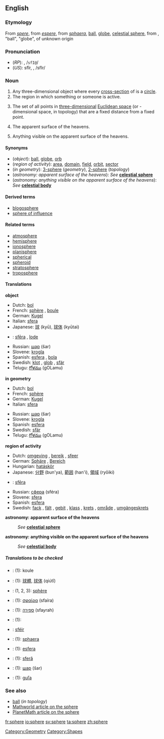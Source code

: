 {{See|sphère}}
==English==
===Etymology===
From {{ME.}} ''[[spere]]'', from {{OF.}} ''[[espere]]'', from {{L.}} ''[[sphaera]]'', [[ball]], [[globe]], [[celestial sphere]], from {{Gr.}} {{IPAchar|[[σφαῖρα]]}}, "ball", "globe", of unknown origin

===Pronunciation===
*(''RP''): {{IPAchar|/sfɪə/}}, /<tt>sfI@</tt>/
*(''US''): sfîr, {{IPAchar|/sfɪr/}}, /sfIr/

===Noun===
{{wikipedia}}
{{en-noun-reg}}

#Any three-dimensional object where every [[cross-section]] of is a [[circle]].
#The region in which something or someone is active.
#{{geometry}} The set of all points in [[three-dimensional]] [[Euclidean space]] (or {{n}}-dimensional space, in topology) that are a fixed distance from a fixed point.
#{{astronomy}} The apparent surface of the heavens.
#{{astronomy}} Anything visible on the apparent surface of the heavens.

====Synonyms====
*(''object''): [[ball]], [[globe]], [[orb]]
*(''region of activity''): [[area]], [[domain]], [[field]], [[orbit]], [[sector]]
*(''in geometry''): [[3-sphere]] (''geometry''), [[2-sphere]] (''topology'')
*(''astronomy: apparent surface of the heavens''): ''See'' '''[[celestial sphere]]'''
*(''astronomy: anything visible on the apparent surface of the heavens''): ''See'' '''[[celestial body]]'''

====Derived terms====
*[[blogosphere]]
*[[sphere of influence]]

====Related terms====
*[[atmosphere]]
*[[hemisphere]]
*[[ionosphere]]
*[[planisphere]]
*[[spherical]]
*[[spheroid]]
*[[stratosphere]]
*[[troposphere]]<!--add more like this, please-->

====Translations====

'''object'''
{{top}}
*Dutch: [[bol]] {{m}}
*French: [[sphère]] {{f}}, [[boule]] {{f}}
*German: [[Kugel]]
*Italian: [[sfera]] {{f}}
*Japanese: [[球]] (kyū), [[球体]] (kyūtai)
{{mid}}
*{{lv}}: [[sfēra]] {{f}}, [[lode]] {{f}}
*Russian: [[шар]] (šar) {{m}}
*Slovene: [[krogla]] {{f}}
*Spanish: [[esfera]] {{f}}, [[bola]] {{f}}
*Swedish: [[klot]] {{c}}, [[glob]] {{c}}, [[sfär]] {{c}}
*Telugu: [[గోళము]] (gOLamu)
{{bottom}}

'''in geometry'''
{{top}}
*Dutch: [[bol]] {{m}}
*French: [[sphère]] {{f}}
*German: [[Kugel]] {{f}}
*Italian: [[sfera]] {{f}}
{{mid}}
*Russian: [[шар]] (šar) {{m}}
*Slovene: [[krogla]] {{f}}
*Spanish: [[esfera]] {{f}}
*Swedish: [[sfär]] {{c}}
*Telugu: [[గోళము]] (gOLamu)
{{bottom}}

'''region of activity'''
{{top}}
*Dutch: [[omgeving]] {{m}}, [[bereik]] {{n}}, [[sfeer]] {{m}}
*German: [[Sphäre]] {{f}}, [[Bereich]] {{m}}
*Hungarian: [[hatáskör]]
*Japanese: [[分野]] (bun'ya), [[範囲]] (han'i), [[領域]] (ryōiki)
*{{lv}}: [[sfēra]] {{f}}
{{mid}}
*Russian: [[сфера]] (sféra) {{f}}
*Slovene: [[sfera]] {{f}}
*Spanish: [[esfera]] {{f}}
*Swedish: [[fack]] {{n}}, [[fält]] {{n}}, [[gebit]] {{n}}, [[klass]] {{c}}, [[krets]] {{c}}, [[område]] {{n}}, [[umgängeskrets]] {{c}}
{{bottom}}

'''astronomy: apparent surface of the heavens'''
:''See'' '''[[celestial sphere]]'''

'''astronomy: anything visible on the apparent surface of the heavens'''
:''See'' '''[[celestial body]]'''

=====Translations to be checked=====
<!--Remove this section once all of the translations below have been moved into the tables above.-->
{{checktrans}}
*{{ttbc|Czech}}: (1): koule  {{f}}
*{{ttbc|Chinese}}: (1): [[球體]], [[球体]] (qiútǐ)
*{{ttbc|French}}: (1, 2, 3): [[sphère]] {{f}}
*{{ttbc|Greek}}: (1): [[σφαίρα]] (sfaíra) {{f}}
*{{ttbc|Hebrew}}: (1): [[ספירה]] (sfayrah) {{f}}
*{{ttbc|Hungarian}}: (1): [[]]
*{{ttbc|Irish}}: [[sféir]]
*{{ttbc|Latin}}: (1): [[sphaera]] {{f}}
*{{ttbc|Portuguese}}: (1): [[esfera]] {{f}}
*{{ttbc|Romanian}}: (1): [[sferă]] {{f}}
*{{ttbc|Russian}}: (1): [[шар]] (šar) {{m}}
*{{ttbc|Slovak}}: (1): [[guľa]] {{f}}

===See also===
*[[ball]] (''in topology'')
*[http://mathworld.wolfram.com/Sphere.html Mathworld article on the sphere]
*[[PlanetMath:186|PlanetMath article on the sphere]]

[[Category:Geometry]]
[[Category:Shapes]]

[[fr:sphere]]
[[io:sphere]]
[[sv:sphere]]
[[ta:sphere]]
[[zh:sphere]]